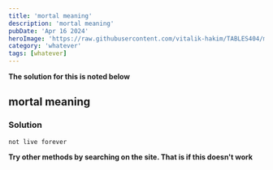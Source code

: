 ```yaml
---
title: 'mortal meaning'
description: 'mortal meaning'
pubDate: 'Apr 16 2024'
heroImage: 'https://raw.githubusercontent.com/vitalik-hakim/TABLES404/main/error_b/misc.png'
category: 'whatever'
tags: [whatever]
---
```


**The solution for this is noted below**

## mortal meaning

### Solution

```whatever
not live forever
```

**Try other methods by searching on the site. That is if this doesn't work**
